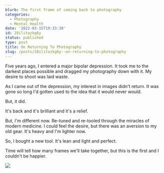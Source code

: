 ```yaml
---
blurb: The first frame of coming back to photography
categories:
  - Photography
  - Mental Health
date: '2022-03-15T19:33:30'
id: 28ilitazkg6y
status: published
type: post
title: On Returning To Photography
slug: /posts/28ilitazkg6y--on-returning-to-photography
---
```


Five years ago, I entered a major bipolar depression. It took me to the darkest places possible and dragged my photography down with it. My desire to shoot was laid waste.

As I came out of the depression, my interest in images didn't return. It was gone so long I'd gotten used to the idea that it would never would.

But, it did. 

It's back and it's brilliant and it's a relief. 

But, I'm different now. Re-tuned and re-tooled through the miracles of modern medicine. I could feel the desire, but there was an aversion to my old gear. It's heavy and I'm lighter now. 

So, I bought a new tool. It's lean and light and perfect.

Time will tell how many frames we'll take together, but this is the first and I couldn't be happier.



<Img src="first_frame_aws_2022_0315_1507_0001.jpg" />
